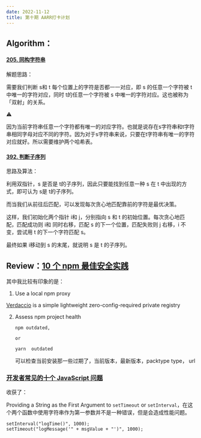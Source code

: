 ```yaml
---
date: 2022-11-12
title: 第十期 AARR打卡计划
---
```


## Algorithm：

#### [205. 同构字符串](https://leetcode.cn/problems/isomorphic-strings/)

解题思路： 

需要我们判断 s和 t 每个位置上的字符是否都一一对应，即 s 的任意一个字符被 t 中唯一的字符对应，同时 t的任意一个字符被 s 中唯一的字符对应。这也被称为「双射」的关系。

⚠️

因为当前字符串任意一个字符都有唯一的对应字符。也就是说存在s字符串和t字符串相同字母对应不同的字符。因为对于s字符串来说，只要在t字符串有唯一的字符对应就好。所以需要维护两个哈希表。

#### [392. 判断子序列](https://leetcode.cn/problems/is-subsequence/)

思路及算法：

利用双指针，s 是否是 t的子序列，因此只要能找到任意一种 s 在 t 中出现的方式，即可认为 s是 t的子序列。

而当我们从前往后匹配，可以发现每次贪心地匹配靠前的字符是最优决策。

这样，我们初始化两个指针 i和 j，分别指向 s 和 t 的初始位置。每次贪心地匹配，匹配成功则 i和 同时右移，匹配 s 的下一个位置，匹配失败则 j 右移，i 不变，尝试用 t 的下一个字符匹配 s。

最终如果 i移动到 s 的末尾，就说明 s 是 t 的子序列。

## Review：[10 个 npm 最佳安全实践](https://snyk.io/blog/ten-npm-security-best-practices/?utm_campaign=AOM-2022&utm_medium=Paid-Email&utm_source=Cooperpress-Javascript-Weekly&utm_content=ten-npm-security-best-practices)

其中我比较有印象的是：

1. Use a local npm proxy

[Verdaccio](https://verdaccio.org/) is a simple lightweight zero-config-required private registry

2. Assess npm project health

   ```
   npm outdated,
   
   or
   
   yarn  outdated 
   ```

   可以检查当前安装那一些过期了，当前版本，最新版本，packtype type， url

### [开发者常见的十个 JavaScript 问题](https://www.toptal.com/javascript/10-most-common-javascript-mistakes)

收获了： 

Providing a String as the First Argument to `setTimeout` or `setInterval`，在这个两个函数中使用字符串作为第一参数并不是一种错误，但是会造成性能问题。

```
setInterval("logTime()", 1000);
setTimeout("logMessage('" + msgValue + "')", 1000);
```

